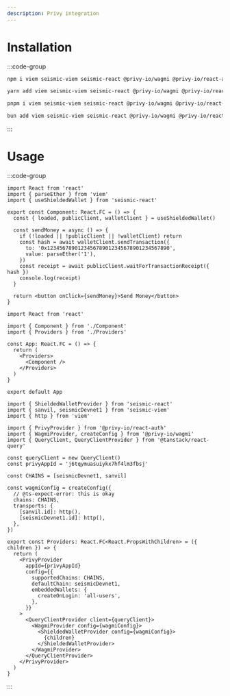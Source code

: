 ```yaml
---
description: Privy integration
---
```


# Installation

:::code-group

```bash [npm]
npm i viem seismic-viem seismic-react @privy-io/wagmi @privy-io/react-auth @tanstack/react-query
```

```bash [yarn]
yarn add viem seismic-viem seismic-react @privy-io/wagmi @privy-io/react-auth @tanstack/react-query
```

```bash [pnpm]
pnpm i viem seismic-viem seismic-react @privy-io/wagmi @privy-io/react-auth @tanstack/react-query
```

```bash [bun]
bun add viem seismic-viem seismic-react @privy-io/wagmi @privy-io/react-auth @tanstack/react-query
```

:::

# Usage

:::code-group

```tsx [Component.tsx]
import React from 'react'
import { parseEther } from 'viem'
import { useShieldedWallet } from 'seismic-react'

export const Component: React.FC = () => {
  const { loaded, publicClient, walletClient } = useShieldedWallet()

  const sendMoney = async () => {
    if (!loaded || !publicClient || !walletClient) return
    const hash = await walletClient.sendTransaction({
      to: '0x1234567890123456789012345678901234567890',
      value: parseEther('1'),
    })
    const receipt = await publicClient.waitForTransactionReceipt({ hash })
    console.log(receipt)
  }

  return <button onClick={sendMoney}>Send Money</button>
}
```

```tsx [App.tsx]
import React from 'react'

import { Component } from './Component'
import { Providers } from './Providers'

const App: React.FC = () => {
  return (
    <Providers>
      <Component />
    </Providers>
  )
}

export default App
```

```tsx [Providers.tsx]
import { ShieldedWalletProvider } from 'seismic-react'
import { sanvil, seismicDevnet1 } from 'seismic-viem'
import { http } from 'viem'

import { PrivyProvider } from '@privy-io/react-auth'
import { WagmiProvider, createConfig } from '@privy-io/wagmi'
import { QueryClient, QueryClientProvider } from '@tanstack/react-query'

const queryClient = new QueryClient()
const privyAppId = 'j6tqymuasuiykx7hf4lm3fbsj'

const CHAINS = [seismicDevnet1, sanvil]

const wagmiConfig = createConfig({
  // @ts-expect-error: this is okay
  chains: CHAINS,
  transports: {
    [sanvil.id]: http(),
    [seismicDevnet1.id]: http(),
  },
})

export const Providers: React.FC<React.PropsWithChildren> = ({ children }) => {
  return (
    <PrivyProvider
      appId={privyAppId}
      config={{
        supportedChains: CHAINS,
        defaultChain: seismicDevnet1,
        embeddedWallets: {
          createOnLogin: 'all-users',
        },
      }}
    >
      <QueryClientProvider client={queryClient}>
        <WagmiProvider config={wagmiConfig}>
          <ShieldedWalletProvider config={wagmiConfig}>
            {children}
          </ShieldedWalletProvider>
        </WagmiProvider>
      </QueryClientProvider>
    </PrivyProvider>
  )
}
```

:::
